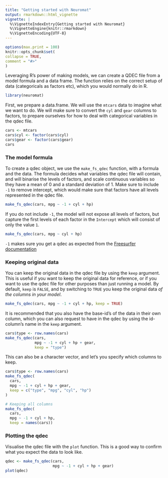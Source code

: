 ```yaml
---
title: "Getting started with Neuromat"
output: rmarkdown::html_vignette
vignette: |
  %\VignetteIndexEntry{Getting started with Neuromat}
  %\VignetteEngine{knitr::rmarkdown}
  %\VignetteEncoding{UTF-8}
---
```

  
```r
options(max.print = 100)
knitr::opts_chunk$set(
collapse = TRUE,
comment = "#>"
)
```

Leveraging R's power of making models, we can create a QDEC file from a model formula and a data frame.
The function relies on the correct setup of data (categoricals as factors etc), which you would normally do in R.

```r
library(neuromat)
```


First, we prepare a data.frame.
We will use the `mtcars` data to imagine what we want to do.
We will make sure to convert the `cyl` and `gear` columns to factors, to prepare ourselves for how to deal with categorical
variables in the qdec file.

```r
cars <- mtcars
cars$cyl <- factor(cars$cyl)
cars$gear <- factor(cars$gear)
cars
```


### The model formula

To create a qdec object, we use the `make_fs_qdec` function,
with a formula and the data.
The formula decides what variables the qdec file will contain,
and will binarise the levels of factors,
and scale continuous variables so they have a mean of 0 and
a standard deviation of 1.
Make sure to include `-1` to remove intercept, 
which would make sure that factors have all levels represented in the qdec file.

```r
make_fs_qdec(cars, mpg ~ -1 + cyl + hp)
```

If you do not include `-1`, the model will not expose all levels of factors,
but capture the first levels of each factor in the `Intercept`
which will consist of only the value `1`.

```r
make_fs_qdec(cars, mpg ~ cyl + hp)
```


`-1` makes sure you get a qdec as expected
from the [Freesurfer documentation](https://surfer.nmr.mgh.harvard.edu/fswiki/LinearMixedEffectsModels)

### Keeping original data

You can keep the original data in the qdec file by using the `keep` argument.
This is useful if you want to keep the original data for reference,
or if you want to use the qdec file for other purposes than just running a model.
By default, `keep` is `FALSE`, and by switching to `TRUE` you keep the original data _of the columns in your model_.


```r
make_fs_qdec(cars, mpg ~ -1 + cyl + hp, keep = TRUE)
```

It is recommended that you also have the base-id's of the data in their own column, which you can also request to have
in the qdec by using the id-column's name in the `keep` argument.

```r
cars$type <- row.names(cars) 
make_fs_qdec(cars, 
             mpg ~ -1 + cyl + hp + gear, 
             keep = "type")
```

This can also be a character vector, and let's you specify which columns to keep.

```r
cars$type <- row.names(cars) 
make_fs_qdec(
  cars, 
  mpg ~ -1 + cyl + hp + gear, 
  keep = c("type", "mpg", "cyl", "hp")
)

# Keeping all columns
make_fs_qdec(
  cars, 
  mpg ~ -1 + cyl + hp, 
  keep = names(cars))
```



### Plotting the qdec

Visualise the qdec file with the `plot` function.
This is a good way to confirm what you expect the data to look like.

```r
qdec <- make_fs_qdec(cars, 
                     mpg ~ -1 + cyl + hp + gear)
plot(qdec)
```
